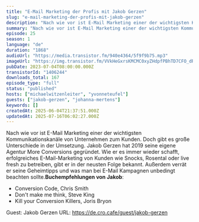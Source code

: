 ```yaml
---
title: "E-Mail Marketing der Profis mit Jakob Gerzen"
slug: "e-mail-marketing-der-profis-mit-jakob-gerzen"
description: "Nach wie vor ist E-Mail Marketing einer der wichtigsten Kommunikationskanäle von Unternehmen zum Kunden. Doch gibt es große Unterschiede in der Umsetzung. Jakob Gerzen hat 2019 seine eigene Agentur More Conversions gegründet. Wie er es immer wieder schafft, erfolgreiches E-Mail-Marketing von Kunden wie Snocks, Rosental oder live fresh zu betreiben, gibt er in der neusten Folge bekannt. Außerdem verrät er seine Geheimtipps und was man bei E-Mail Kampagnen unbedingt beachten sollte.**Buchempfehlungen von Jakob**:\n\n- Conversion Code, Chris Smith\n- Don't make me think, Steve King\n- Kill your Conversion Killers, Joris Bryon\n\n Guest: Jakob Gerzen URL: https://de.cro.cafe/guest/jakob-gerzen"
summary: "Nach wie vor ist E-Mail Marketing einer der wichtigsten Kommunikationskanäle von Unternehmen zum Kunden. Doch gibt es große Unterschiede in der Umsetzung. Jakob Gerzen hat 2019 seine eigene Agentur More Conversions gegründet. Wie er es immer wieder schafft, erfolgreiches E-Mail-Marketing von Kunden wie Snocks, Rosental oder live fresh zu betreiben, gibt er in der neusten Folge bekannt. Außerdem verrät er seine Geheimtipps und was man bei E-Mail Kampagnen unbedingt beachten sollte.Buchempfehlungen von Jakob:Conversion Code, Chris SmithDon't make me think, Steve KingKill your Conversion Killers, Joris Bryon Guest: Jakob Gerzen URL: https://de.cro.cafe/guest/jakob-gerzen"
episode: 25
season: 1
language: "de"
duration: "1868"
audioUrl: "https://media.transistor.fm/940e4364/5f9f9b75.mp3"
imageUrl: "https://img.transistor.fm/VVkHeGxrsKMCMC0xyZHdpfPBhTD7CFO_dRo4R7MJ110/rs:fill:3000:3000:1/q:60/aHR0cHM6Ly9pbWct/dXBsb2FkLXByb2R1/Y3Rpb24udHJhbnNp/c3Rvci5mbS9iZDM3/MWNiZTc2OTRkZDdh/NjNhNDE5NGUyNzJh/ZGQ1Yy5wbmc.webp"
pubDate: 2023-07-04T08:00:00.000Z
transistorId: "1406244"
downloads_total: 167
episode_type: "full"
status: "published"
hosts: ["michaelwitzenleiter", "yvonneteufel"]
guests: ["jakob-gerzen", "johanna-mertens"]
keywords: []
createdAt: 2025-06-04T21:37:51.000Z
updatedAt: 2025-07-16T06:02:27.000Z
---
```


Nach wie vor ist E-Mail Marketing einer der wichtigsten Kommunikationskanäle von Unternehmen zum Kunden. Doch gibt es große Unterschiede in der Umsetzung. Jakob Gerzen hat 2019 seine eigene Agentur More Conversions gegründet. Wie er es immer wieder schafft, erfolgreiches E-Mail-Marketing von Kunden wie Snocks, Rosental oder live fresh zu betreiben, gibt er in der neusten Folge bekannt. Außerdem verrät er seine Geheimtipps und was man bei E-Mail Kampagnen unbedingt beachten sollte.**Buchempfehlungen von Jakob**:

- Conversion Code, Chris Smith
- Don't make me think, Steve King
- Kill your Conversion Killers, Joris Bryon

 Guest: Jakob Gerzen URL: https://de.cro.cafe/guest/jakob-gerzen

